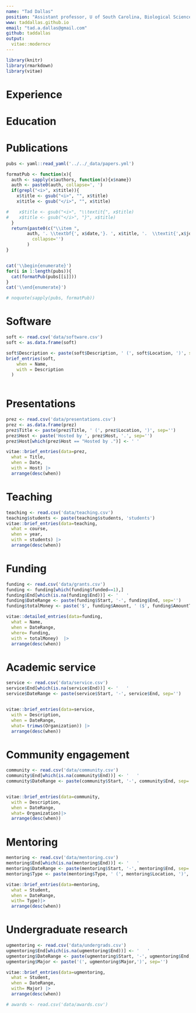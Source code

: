 ```yaml
---
name: "Tad Dallas"
position: "Assistant professor, U of South Carolina, Biological Sciences"
www: taddallas.github.io
email: "tad.a.dallas@gmail.com"
github: taddallas
output:
  vitae::moderncv
---
```



```r
library(knitr)
library(rmarkdown)
library(vitae)
```

\vspace{-1cm} 

# Experience 

\begin{itemize}

\item [2022-- :] \textbf{Assistant Professor}, \textit{Dept of Biological Sciences}, University of South Carolina, Columbia, SC

\item [2019--2021:] \textbf{Assistant Professor}, \textit{Dept of Biological Sciences}, Louisiana State University, Baton Rouge, LA

\item [2018] \textbf{Visiting Researcher}, \textit{Department of Mathematics}, International University of Rijeka

\item [2015:] \textbf{Analytics intern}, HP Vertica - Big Data Platform Dev Team. Boston, MA. 

\end{itemize}




# Education 
\begin{center}
\begin{tabular}{cccc}
  Institution & Location & Degree or Position & Completion Date   \\
  \hline
  Truman State University \ \ \ & Kirksville, MO. & Biology. B.Sc. & 2009 \\
  Truman State University \ \ \  & Kirksville, MO. & Biology. M.Sc. & 2010 \\
  University of Georgia & Athens, GA & Ecology Ph.D & 2016\\
  University of California & Davis & Postdoctoral Researcher & 2018\\
  University of Helsinki & Finland & Postdoctoral Researcher & 2019 \\
  \hline
\end{tabular}
\end{center}





# Publications 


```r

pubs <- yaml::read_yaml('../../_data/papers.yml')

formatPub <- function(x){
  auth <- sapply(x$authors, function(x){x$name})
  auth <- paste0(auth, collapse=', ')
  if(grepl("<i>", x$title)){
    x$title <- gsub("<i>", "", x$title)
    x$title <- gsub("</i>", "", x$title)

#    x$title <- gsub("<i>", "\\textit{", x$title)
#    x$title <- gsub("</i>", "}", x$title)
  }
  return(paste0(c("\\item ", 
        auth, '. \\textbf{', x$date,'}. ', x$title, '.  \\textit{',x$journal, '} '), 
          collapse='')
        )
}


cat('\\begin{enumerate}')
for(i in 1:length(pubs)){
  cat(formatPub(pubs[[i]]))
}
cat('\\end{enumerate}')

# noquote(sapply(pubs, formatPub))

```







# Software 

```r
soft <- read.csv('data/software.csv')
soft <- as.data.frame(soft)

soft$Description <- paste(soft$Description, ' (', soft$Location, ')', sep='')
brief_entries(soft,
    when = Name, 
    with = Description
  ) 
  
```




# Presentations 


```r
prez <- read.csv('data/presentations.csv')
prez <- as.data.frame(prez)
prez$Title <- paste(prez$Title, ' (', prez$Location, ')', sep='')
prez$Host <- paste('Hosted by ', prez$Host, '.', sep='')
prez$Host[which(prez$Host == "Hosted by .")] <- ' '

vitae::brief_entries(data=prez, 
  what = Title, 
  when = Date,
  with = Host) |> 
  arrange(desc(when))

```






# Teaching 


```r

teaching <- read.csv('data/teaching.csv')
teaching$students <- paste(teaching$students, 'students')
vitae::brief_entries(data=teaching, 
  what = course, 
  when = year,
  with = students) |> 
  arrange(desc(when))


```







# Funding 

```r
funding <- read.csv('data/grants.csv')
funding <- funding[which(funding$funded==1),]
funding$End[which(is.na(funding$End))] <- '   '
funding$DateRange <- paste(funding$Start, '-', funding$End, sep='')
funding$totalMoney <- paste('$', funding$Amount, ' ($', funding$AmountToMe, ')', sep='')

vitae::detailed_entries(data=funding,  
  what = Name, 
  when = DateRange,
  where= Funding, 
  with = totalMoney)  |> 
  arrange(desc(when))

```





# Academic service

```r
service <- read.csv('data/service.csv')
service$End[which(is.na(service$End))] <- '   '
service$DateRange <- paste(service$Start, '-', service$End, sep='')


vitae::brief_entries(data=service,  
  with = Description, 
  when = DateRange,
  what= trimws(Organization)) |> 
  arrange(desc(when))


```

# Community engagement 

```r

community <- read.csv('data/community.csv')
community$End[which(is.na(community$End))] <- '   '
community$DateRange <- paste(community$Start, '-', community$End, sep='')


vitae::brief_entries(data=community,  
  with = Description, 
  when = DateRange,
  what= Organization)|> 
  arrange(desc(when))

```




# Mentoring 

```r

mentoring <- read.csv('data/mentoring.csv')
mentoring$End[which(is.na(mentoring$End))] <- '   '
mentoring$DateRange <- paste(mentoring$Start, '-', mentoring$End, sep='')
mentoring$Type <- paste(mentoring$Type, ' (', mentoring$Location, ')', sep='')

vitae::brief_entries(data=mentoring,  
  what = Student, 
  when = DateRange,
  with= Type)|> 
  arrange(desc(when))

```


# Undergraduate research
```r

ugmentoring <- read.csv('data/undergrads.csv')
ugmentoring$End[which(is.na(ugmentoring$End))] <- '   '
ugmentoring$DateRange <- paste(ugmentoring$Start, '-', ugmentoring$End, sep='')
ugmentoring$Major <- paste('(', ugmentoring$Major,')', sep='')

vitae::brief_entries(data=ugmentoring,  
  what = Student, 
  when = DateRange,
  with= Major) |> 
  arrange(desc(when))

```



```r

# awards <- read.csv('data/awards.csv')

```



